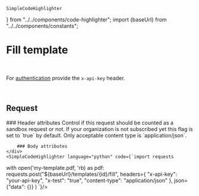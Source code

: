     SimpleCodeHighlighter
} from "../../components/code-highlighter"; import {baseUrl} from "../../components/constants";

# Fill template

<Endpoint method="POST" path="/templates/{id}"/>
<br/>

For [authentication](/api-reference/authentication) provide the `x-api-key` header.

<br/>

## Request
<Grid>
    <div>
        ### Header attributes
        <Attribute name={"x-test"} required={false}>
            Control if this request should be counted as a sandbox request or not. If your organization is not
            subscribed yet this flag is set to `true` by default.
        </Attribute>
        <Attribute name={"content-type"} required={true}>
            Only acceptable content type is `application/json`.
        </Attribute>

        ### Body attributes
    </div>
    <SimpleCodeHighlighter language="python" code={`import requests
with open('my-template.pdf, 'rb) as pdf:
    requests.post("${baseUrl}/templates/{id}/fill",
        headers={
            "x-api-key": "your-api-key",
            "x-test": "true",
            "content-type": "application/json"
        },
        json={"data": {}}
    )
`}/>
</Grid>